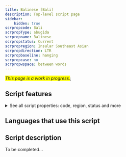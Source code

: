 ```yaml
---
title: Balinese [Bali]
description: Top-level script page
sidebar:
    hidden: true
scrpropcode: Bali
scrpropType: abugida
scrpropname: Balinese
scrpropstatus: Current
scrpropregion: Insular Southeast Asian
scrpropdirection: LTR
scrpropbaseline: hanging
scrpropcase: no
scrpropwspace: between words
---
```


<span style='background-color:yellow'>_This page is a work in progress._</span>;


## Script features

<details>
<summary> See all script properties: code, region, status and more</summary>
<ScriptInfo />
</details>

## Languages that use this script

<WsList script='Bali' wsMax='5' />

## Script description

To be completed...

